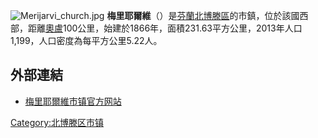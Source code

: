 [[File:Merijarvi_church.jpg|thumb]]
'''梅里耶爾維'''（{{lang-fi|Merijärvi}}）是[[芬蘭|芬蘭]][[北博滕區|北博滕區]]的市鎮，位於該國西部，距離[[奧盧|奧盧]]100公里，始建於1866年，面積231.63平方公里，2013年人口1,199，人口密度為每平方公里5.22人。

==外部連結==
{{commonscat|Merijärvi}}
* [http://www.merijarvi.fi/ 梅里耶爾維市镇官方网站] {{Wayback|url=http://www.merijarvi.fi/ |date=20150601231332 }} {{fi}} {{en}}

{{Finland-geo-stub}}
[[Category:北博滕区市镇|Category:北博滕区市镇]]